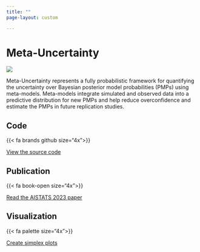 ```yaml
---
title: ""
page-layout: custom

---
```



```{=html}
<link rel="stylesheet" href="css/styles.scss">

<div class="hero-wrapper">
  <div class="hero-title">
  <h1>Meta-Uncertainty</h1>
  </div>
  <div class="hero-image">
    <img src="images/meta-uncertainty-banner.png">
  <div class="hero-description">
  <p>
    Meta-Uncertainty represents a fully probabilistic framework for quantifying the uncertainty over Bayesian posterior model probabilities (PMPs) using meta-models. Meta-models integrate simulated and observed data into a predictive distribution for new PMPs and help reduce overconfidence and estimate the PMPs in future replication studies.
  </p>
  </div>
</div>
</div>

<script src="js/jquery.min.js"></script>
<script src="js/mixture.js"></script>
```

:::{.grid .link-section}

::: {.g-col-12 .g-col-md-4 .d-flex .flex-column .align-items-center}

# Code

{{< fa brands github size="4x">}}

<a href="https://github.com/marvinschmitt/MetaUncertaintyPaper" target="_blank" class="btn btn-outline-dark" role="button">View the source code</a>
:::

::: {.g-col-12 .g-col-md-4 .d-flex .flex-column .align-items-center}
# Publication

{{< fa book-open size="4x">}}

<a href="https://arxiv.org/abs/2210.07278" target="_blank" class="btn btn-outline-dark" role="button">Read the AISTATS 2023 paper</a>
:::

::: {.g-col-12 .g-col-md-4 .d-flex .flex-column .align-items-center}
# Visualization

{{< fa palette size="4x">}}

<a href="https://www.marvinschmitt.com/blog/ggsimplex-prerelease/" target="_blank" class="btn btn-outline-dark" role="button">Create simplex plots</a>
:::

:::